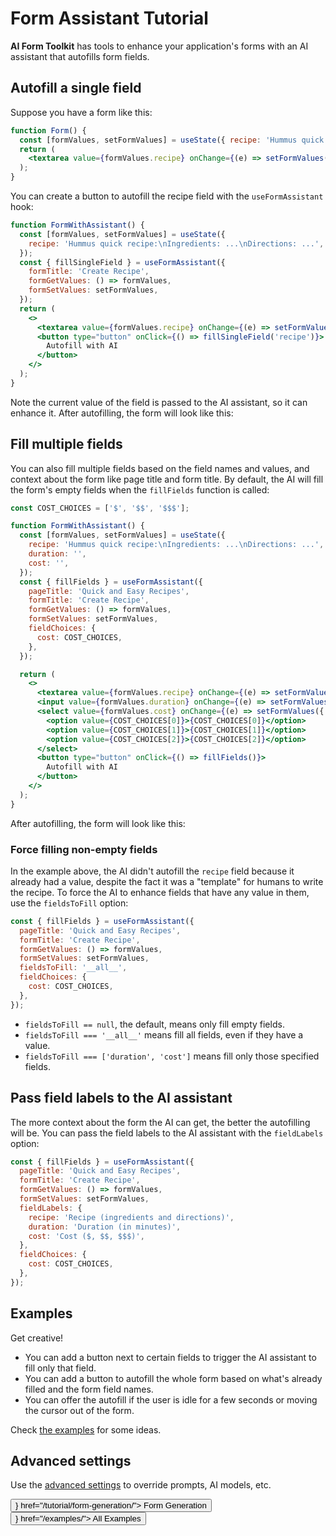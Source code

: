 
# Form Assistant Tutorial

**AI Form Toolkit** has tools to enhance your application's forms with an AI assistant that autofills form fields.

## Autofill a single field

Suppose you have a form like this:

```jsx
function Form() {
  const [formValues, setFormValues] = useState({ recipe: 'Hummus quick recipe: ...' });
  return (
    <textarea value={formValues.recipe} onChange={(e) => setFormValues({ ...formValues, recipe: e.target.value })} />
  );
}
```

You can create a button to autofill the recipe field with the `useFormAssistant` hook:

```jsx {5-9,16}
function FormWithAssistant() {
  const [formValues, setFormValues] = useState({
    recipe: 'Hummus quick recipe:\nIngredients: ...\nDirections: ...',
  });
  const { fillSingleField } = useFormAssistant({
    formTitle: 'Create Recipe',
    formGetValues: () => formValues,
    formSetValues: setFormValues,
  });
  return (
    <>
      <textarea value={formValues.recipe} onChange={(e) => setFormValues({ ...formValues, recipe: e.target.value })} />
      <button type="button" onClick={() => fillSingleField('recipe')}>
        Autofill with AI
      </button>
    </>
  );
}
```

Note the current value of the field is passed to the AI assistant, so it can enhance it.
After autofilling, the form will look like this:

<BasicSingleFieldForm />

## Fill multiple fields

You can also fill multiple fields based on the field names and values,
and context about the form like page title and form title.
By default, the AI will fill the form's empty fields when the `fillFields` function is called:

```jsx {9-17,37}
const COST_CHOICES = ['$', '$$', '$$$'];

function FormWithAssistant() {
  const [formValues, setFormValues] = useState({
    recipe: 'Hummus quick recipe:\nIngredients: ...\nDirections: ...',
    duration: '',
    cost: '',
  });
  const { fillFields } = useFormAssistant({
    pageTitle: 'Quick and Easy Recipes',
    formTitle: 'Create Recipe',
    formGetValues: () => formValues,
    formSetValues: setFormValues,
    fieldChoices: {
      cost: COST_CHOICES,
    },
  });

  return (
    <>
      <textarea value={formValues.recipe} onChange={(e) => setFormValues({ ...formValues, recipe: e.target.value })} />
      <input value={formValues.duration} onChange={(e) => setFormValues({ ...formValues, duration: e.target.value })} />
      <select value={formValues.cost} onChange={(e) => setFormValues({ ...formValues, cost: e.target.value })}>
        <option value={COST_CHOICES[0]}>{COST_CHOICES[0]}</option>
        <option value={COST_CHOICES[1]}>{COST_CHOICES[1]}</option>
        <option value={COST_CHOICES[2]}>{COST_CHOICES[2]}</option>
      </select>
      <button type="button" onClick={() => fillFields()}>
        Autofill with AI
      </button>
    </>
  );
}
```

After autofilling, the form will look like this:

<BasicMultiFieldForm />

### Force filling non-empty fields

In the example above, the AI didn't autofill the `recipe` field because it already had a value,
despite the fact it was a "template" for humans to write the recipe. To force the AI to enhance
fields that have any value in them, use the `fieldsToFill` option:

```jsx {6}
const { fillFields } = useFormAssistant({
  pageTitle: 'Quick and Easy Recipes',
  formTitle: 'Create Recipe',
  formGetValues: () => formValues,
  formSetValues: setFormValues,
  fieldsToFill: '__all__',
  fieldChoices: {
    cost: COST_CHOICES,
  },
});
```

- `fieldsToFill == null`, the default, means only fill empty fields.
- `fieldsToFill === '__all__'` means fill all fields, even if they have a value.
- `fieldsToFill === ['duration', 'cost']` means fill only those specified fields.

## Pass field labels to the AI assistant

The more context about the form the AI can get, the better the autofilling will be.
You can pass the field labels to the AI assistant with the `fieldLabels` option:

```jsx {6-10}
const { fillFields } = useFormAssistant({
  pageTitle: 'Quick and Easy Recipes',
  formTitle: 'Create Recipe',
  formGetValues: () => formValues,
  formSetValues: setFormValues,
  fieldLabels: {
    recipe: 'Recipe (ingredients and directions)',
    duration: 'Duration (in minutes)',
    cost: 'Cost ($, $$, $$$)',
  },
  fieldChoices: {
    cost: COST_CHOICES,
  },
});
```

## Examples

Get creative!

- You can add a button next to certain fields to trigger the AI assistant to fill only that field.
- You can add a button to autofill the whole form based on what's already filled and the form field names.
- You can offer the autofill if the user is idle for a few seconds or moving the cursor out of the form.

Check [the examples](/examples/#form-assistant-examples) for some ideas.

## Advanced settings

Use the [advanced settings](/reference/settings/) to override prompts, AI models, etc.

<Stack direction="row" justifyContent="space-between" alignItems="center" spacing={2}>
  <Button variant="outlined" startIcon={<KeyboardDoubleArrowLeftOutlinedIcon />} href="/tutorial/form-generation/">
    <span>Form Generation</span>
  </Button>
  <Button variant="outlined" endIcon={<KeyboardDoubleArrowRightOutlinedIcon />} href="/examples/">
    <span>All Examples</span>
  </Button>
</Stack>
